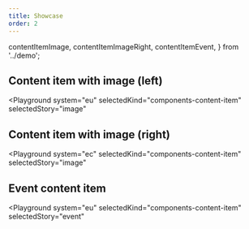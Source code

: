 ```yaml
---
title: Showcase
order: 2
---
```


  contentItemImage,
  contentItemImageRight,
  contentItemEvent,
} from '../demo';

## Content item with image (left)

<Playground
  system="eu"
  selectedKind="components-content-item"
  selectedStory="image"
>
  <Html markup={contentItemImage} />
</Playground>

## Content item with image (right)

<Playground
  system="ec"
  selectedKind="components-content-item"
  selectedStory="image"
>
  <Html markup={contentItemImageRight} />
</Playground>

## Event content item

<Playground
  system="eu"
  selectedKind="components-content-item"
  selectedStory="event"
>
  <Html markup={contentItemEvent} />
</Playground>
